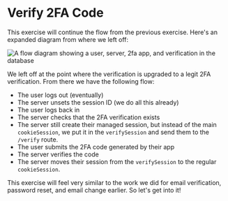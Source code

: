# Verify 2FA Code

<EpicVideo url="https://www.epicweb.dev/workshops/authentication-strategies-and-implementation/verify-two-factor-authentication-2fa/intro-to-verify-2fa" />

This exercise will continue the flow from the previous exercise. Here's an
expanded diagram from where we left off:

![A flow diagram showing a user, server, 2fa app, and verification in the database](https://github-production-user-asset-6210df.s3.amazonaws.com/1500684/269064138-46113897-9016-4c97-bc40-5a957003b8ea.png)

We left off at the point where the verification is upgraded to a legit 2FA
verification. From there we have the following flow:

- The user logs out (eventually)
- The server unsets the session ID (we do all this already)
- The user logs back in
- The server checks that the 2FA verification exists
- The server still create their managed session, but instead of the main
  `cookieSession`, we put it in the `verifySession` and send them to the
  `/verify` route.
- The user submits the 2FA code generated by their app
- The server verifies the code
- The server moves their session from the `verifySession` to the
  regular `cookieSession`.

This exercise will feel very similar to the work we did for email verification,
password reset, and email change earlier. So let's get into it!
